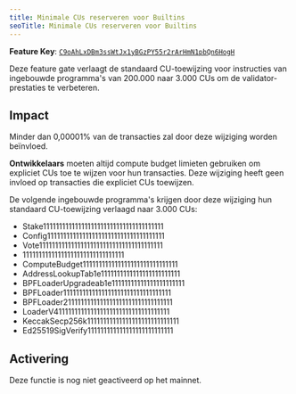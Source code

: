 ```yaml
---
title: Minimale CUs reserveren voor Builtins
seoTitle: Minimale CUs reserveren voor Builtins
---
```


**Feature Key**:
[`C9oAhLxDBm3ssWtJx1yBGzPY55r2rArHmN1pbQn6HogH`](https://explorer.solana.com/address/C9oAhLxDBm3ssWtJx1yBGzPY55r2rArHmN1pbQn6HogH)

Deze feature gate verlaagt de standaard CU-toewijzing voor instructies van
ingebouwde programma's van 200.000 naar 3.000 CUs om de validator-prestaties te
verbeteren.

## Impact

Minder dan 0,00001% van de transacties zal door deze wijziging worden beïnvloed.

**Ontwikkelaars** moeten altijd compute budget limieten gebruiken om expliciet
CUs toe te wijzen voor hun transacties. Deze wijziging heeft geen invloed op
transacties die expliciet CUs toewijzen.

De volgende ingebouwde programma's krijgen door deze wijziging hun standaard
CU-toewijzing verlaagd naar 3.000 CUs:

- Stake11111111111111111111111111111111111111
- Config1111111111111111111111111111111111111
- Vote111111111111111111111111111111111111111
- 11111111111111111111111111111111
- ComputeBudget111111111111111111111111111111
- AddressLookupTab1e1111111111111111111111111
- BPFLoaderUpgradeab1e11111111111111111111111
- BPFLoader1111111111111111111111111111111111
- BPFLoader2111111111111111111111111111111111
- LoaderV411111111111111111111111111111111111
- KeccakSecp256k11111111111111111111111111111
- Ed25519SigVerify111111111111111111111111111

## Activering

Deze functie is nog niet geactiveerd op het mainnet.
